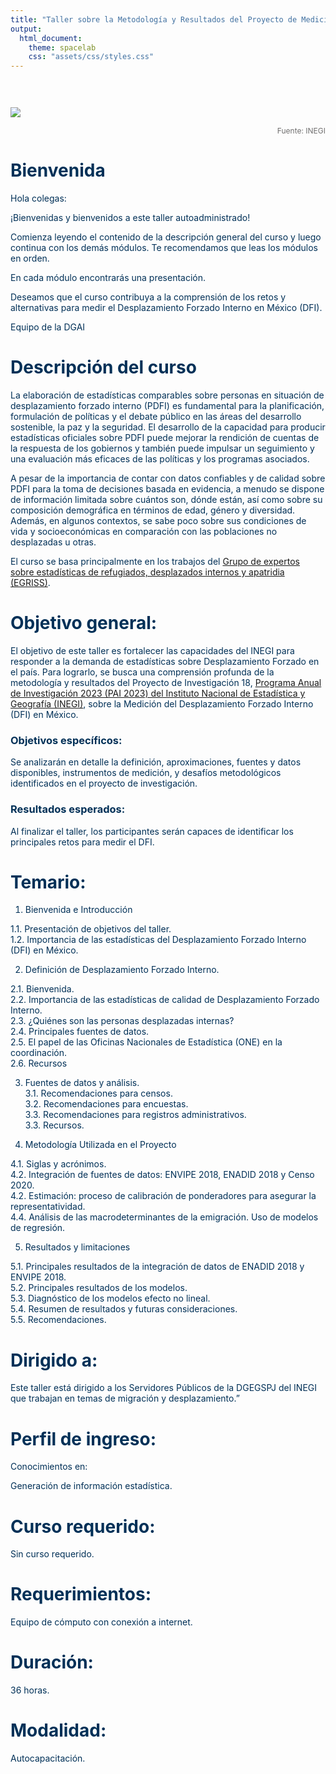 ---
title: "Taller sobre la Metodología y Resultados del Proyecto de Medición del Desplazamiento Forzado Interno (DFI) en México"
output:
  html_document:
    theme: spacelab
    css: "assets/css/styles.css"
---
<style type="text/css">

.navbar {
  background-color: #0077C8; 
  border-color: #0077C8; 
}

  h1.title {
    color: black; /* Color del título, ajusta según tus necesidades */
  }

.title {
  display: none;
}
</style>
  <div style="color:#003057;">
  
  <div class="row" style="padding-top: 30px;">

  
  </div>
  <div class="row-sm-3">
  
  ![](imagenes/rotulo2.png)



</a>
  </div>
  
  <p style="text-align:right; font-size: 12px; color: #706F6F;">
  Fuente: INEGI
</p>


# **Bienvenida**

Hola colegas:

¡Bienvenidas y bienvenidos a este taller autoadministrado!

Comienza leyendo el contenido de la descripción general del curso y luego continua con los demás módulos. Te recomendamos que leas los módulos en orden.

En cada módulo encontrarás una presentación. 

<!-- la sección de seminarios web a continuación, encontrará enlaces a las grabaciones de 6 seminarios web realizados entre abril y mayo de 2024 como parte de un curso facilitado. Los seminarios web corresponden a cada uno de los módulos. Una vez que haya leído cada módulo, es posible que desee ver también la grabación del seminario web correspondiente, para obtener aún más información y detalles de las experiencias prácticas de diferentes países y agencias. -->

Deseamos que el curso contribuya a la comprensión de los retos y alternativas para medir el Desplazamiento Forzado Interno en México (DFI). 


Equipo de la DGAI


<!-- curso de aprendizaje electrónico sobre las Recomendaciones internacionales sobre estadísticas de desplazados internos. En este curso, aprenderá sobre la orientación y las mejores prácticas disponibles para la producción de estadísticas oficiales sobre desplazados internos , como se describe en las Recomendaciones internacionales sobre estadísticas de refugiados (IRRS), las Recomendaciones internacionales sobre estadísticas de desplazados internos (IRIS). Estas recomendaciones fueron aprobadas por la Comisión de Estadística de las Naciones Unidas en 2018, 2020 y 2023 respectivamente, y fueron desarrolladas por el Grupo de expertos sobre estadísticas de refugiados, desplazados internos y apatridia (EGRISS). -->
<!-- Este curso lo ayudará a mejorar la calidad de los datos sobre desplazados internos en su México.  -->

# **Descripción del curso**

La elaboración de estadísticas comparables sobre personas en situación de desplazamiento forzado interno (PDFI) es fundamental para la planificación, formulación de políticas y el debate público en las áreas del desarrollo sostenible, la paz y la seguridad. El desarrollo de la capacidad para producir estadísticas oficiales sobre PDFI puede mejorar la rendición de cuentas de la respuesta de los gobiernos y también puede impulsar un seguimiento y una evaluación más eficaces de las políticas y los programas asociados.

A pesar de la importancia de contar con datos confiables y de calidad sobre PDFI para la toma de decisiones basada en evidencia, a menudo se dispone de información limitada sobre cuántos son, dónde están, así como sobre su composición demográfica en términos de edad, género y diversidad. Además, en algunos contextos, se sabe poco sobre sus condiciones de vida y socioeconómicas en comparación con las poblaciones no desplazadas u otras.

El curso se basa principalmente en los trabajos del [Grupo de expertos sobre estadísticas de refugiados, desplazados internos y apatridia (EGRISS)](https://egrisstats.org/).



# Objetivo general:

El objetivo de este taller es fortalecer las capacidades del INEGI para responder a la demanda de estadísticas sobre Desplazamiento Forzado en el país. Para lograrlo, se busca una comprensión profunda de la metodología y resultados del Proyecto de Investigación 18, [Programa Anual de Investigación 2023 (PAI 2023) del Instituto Nacional de Estadística y Geografía (INEGI) ](https://sc.inegi.org.mx/repositorioNormateca/Od_16Dic22.pdf), sobre la Medición del Desplazamiento Forzado Interno (DFI) en México.

### Objetivos específicos:

Se analizarán en detalle la definición, aproximaciones, fuentes y datos disponibles, instrumentos de medición, y desafíos metodológicos identificados en el proyecto de investigación. 

### Resultados esperados:

Al finalizar el taller, los participantes serán capaces de identificar los principales retos para medir el DFI. 


# **Temario:**

1. Bienvenida e Introducción

1.1. Presentación de objetivos del taller.  
1.2. Importancia de las estadísticas del Desplazamiento Forzado Interno (DFI) en México.  

2. Definición de Desplazamiento Forzado Interno.  

2.1. Bienvenida.  
2.2. Importancia de las estadísticas de calidad de Desplazamiento Forzado Interno.  
2.3. ¿Quiénes son las personas desplazadas internas?  
2.4. Principales fuentes de datos.   
2.5. El papel de las Oficinas Nacionales de Estadística (ONE) en la coordinación.  
2.6. Recursos

3. Fuentes de datos y análisis.  
3.1. Recomendaciones para censos.  
3.2. Recomendaciones para encuestas.   
3.3. Recomendaciones para registros administrativos.  
3.3. Recursos. 


4. Metodología Utilizada en el Proyecto  

4.1. Siglas y acrónimos.    
4.2. Integración de fuentes de datos: ENVIPE 2018, ENADID 2018 y Censo 2020.  
4.2. Estimación: proceso de calibración de ponderadores para asegurar la representatividad.  
4.4. Análisis de las macrodeterminantes de la emigración. Uso de modelos de regresión.  

5. Resultados y limitaciones 

5.1. Principales resultados de la integración de datos de ENADID 2018 y ENVIPE 2018.   
5.2. Principales resultados de los modelos.    
5.3. Diagnóstico de los modelos efecto no lineal.     
5.4. Resumen de resultados y futuras consideraciones.   
5.5. Recomendaciones.   



# **Dirigido a:**

Este taller está dirigido a los Servidores Públicos de la DGEGSPJ del INEGI que trabajan en temas de migración y desplazamiento."


# **Perfil de ingreso:**

Conocimientos en:

Generación de información estadística.


# **Curso requerido:**

Sin curso requerido.

# **Requerimientos:**

Equipo de cómputo con conexión a internet.

# **Duración:**

36 horas.

# **Modalidad:**

Autocapacitación.







